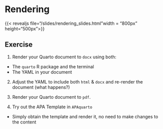# Rendering {.unnumbered}

{{< revealjs file="/slides/rendering_slides.html"width = "800px" height="500px">}}

## Exercise

1.  Render your Quarto document to `docx` using both:

-   The `quarto` R package and the terminal
-   The YAML in your document

2.  Adjust the YAML to include both `html` & `docx` and re-render the document (what happens?)

3.  Render your Quarto document to `pdf`.

4.  Try out the APA Template in `APAquarto`

-   Simply obtain the template and render it, no need to make changes to the content
